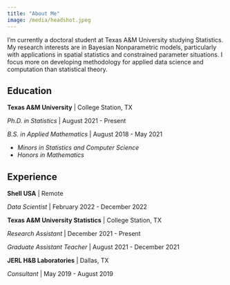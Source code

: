 ```yaml
---
title: "About Me"
image: /media/headshot.jpeg
---
```


I'm currently a doctoral student at Texas A&M University studying
Statistics. My research interests are in Bayesian Nonparametric models,
particularly with applications in spatial statistics and constrained
parameter situations. I focus more on developing methodology for applied
data science and computation than statistical theory.

## Education

**Texas A&M University** \| College Station, TX

*Ph.D. in Statistics* \| August 2021 - Present

*B.S. in Applied Mathematics* \| August 2018 - May 2021

-   *Minors in Statistics and Computer Science*
-   *Honors in Mathematics*

## Experience

**Shell USA** \| Remote

*Data Scientist* \| February 2022 - December 2022

**Texas A&M University Statistics** \| College Station, TX

*Research Assistant* \| December 2021 - Present

*Graduate Assistant Teacher* \| August 2021 - December 2021

**JERL H&B Laboratories** \| Dallas, TX

*Consultant* \| May 2019 - August 2019
